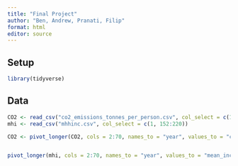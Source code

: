 ```yaml
---
title: "Final Project"
author: "Ben, Andrew, Pranati, Filip"
format: html
editor: source
---
```


## Setup
```r
library(tidyverse)
```

## Data
```r
CO2 <- read_csv("co2_emissions_tonnes_per_person.csv", col_select = c(1, 152:220))
mhi <- read_csv("mhhinc.csv", col_select = c(1, 152:220))

CO2 <- pivot_longer(CO2, cols = 2:70, names_to = "year", values_to = "co2")


pivot_longer(mhi, cols = 2:70, names_to = "year", values_to = "mean_income")
```

